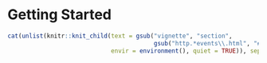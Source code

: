 # Getting Started {#gettingStarted}

```r
cat(unlist(knitr::knit_child(text = gsub("vignette", "section",
                                         gsub("http.*events\\.html", "#events", readLines('rxode2/man/rmdhunks/rxode2-intro-chunk.Rmd'))),
                             envir = environment(), quiet = TRUE)), sep="\n")
```
